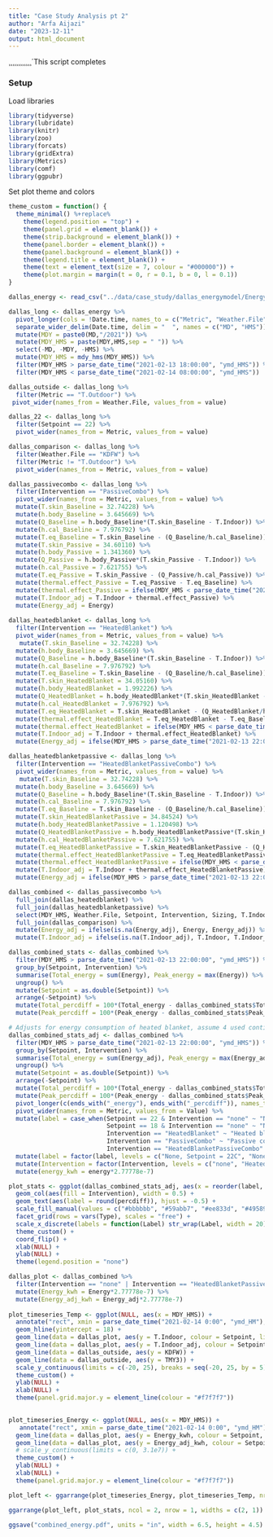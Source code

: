 ```yaml
---
title: "Case Study Analysis pt 2"
author: "Arfa Aijazi"
date: "2023-12-11"
output: html_document
---
```

¸¸¸¸¸¸¸¸¸¸¸¸´This script completes 

### Setup
Load libraries
```r
library(tidyverse)
library(lubridate)
library(knitr)
library(zoo)
library(forcats)
library(gridExtra)
library(Metrics)
library(comf)
library(ggpubr)
```

Set plot theme and colors
```r
theme_custom = function() {
  theme_minimal() %+replace%
    theme(legend.position = "top") +
    theme(panel.grid = element_blank()) +
    theme(strip.background = element_blank()) +
    theme(panel.border = element_blank()) +
    theme(panel.background = element_blank()) +
    theme(legend.title = element_blank()) +
    theme(text = element_text(size = 7, colour = "#000000")) +
    theme(plot.margin = margin(t = 0, r = 0.1, b = 0, l = 0.1))
}
```

```r
dallas_energy <- read_csv("../data/case_study/dallas_energymodel/EnergyAnalysis/Compiled_TemperatureEnergy.csv")

dallas_long <- dallas_energy %>%
  pivot_longer(cols = !Date.time, names_to = c("Metric", "Weather.File", "Setpoint", "Intervention", "Sizing"), names_sep = "_") %>%
  separate_wider_delim(Date.time, delim = "  ", names = c("MD", "HMS")) %>%
  mutate(MDY = paste0(MD,"/2021")) %>%
  mutate(MDY_HMS = paste(MDY,HMS,sep = " ")) %>%
  select(-MD, -MDY, -HMS) %>%
  mutate(MDY_HMS = mdy_hms(MDY_HMS)) %>%
  filter(MDY_HMS > parse_date_time("2021-02-13 18:00:00", "ymd_HMS")) %>%
  filter(MDY_HMS < parse_date_time("2021-02-14 08:00:00", "ymd_HMS"))

dallas_outside <- dallas_long %>%
  filter(Metric == "T.Outdoor") %>%
 pivot_wider(names_from = Weather.File, values_from = value)

dallas_22 <- dallas_long %>%
  filter(Setpoint == 22) %>%
  pivot_wider(names_from = Metric, values_from = value)

dallas_comparison <- dallas_long %>%
  filter(Weather.File == "KDFW") %>%
  filter(Metric != "T.Outdoor") %>%
  pivot_wider(names_from = Metric, values_from = value)

dallas_passivecombo <- dallas_long %>%
  filter(Intervention == "PassiveCombo") %>%
  pivot_wider(names_from = Metric, values_from = value) %>%
  mutate(T.skin_Baseline = 32.74228) %>%
  mutate(h.body_Baseline = 3.645669) %>%
  mutate(Q_Baseline = h.body_Baseline*(T.skin_Baseline - T.Indoor)) %>%
  mutate(h.cal_Baseline = 7.976792) %>%
  mutate(T.eq_Baseline = T.skin_Baseline - (Q_Baseline/h.cal_Baseline)) %>%
  mutate(T.skin_Passive = 34.60110) %>%
  mutate(h.body_Passive = 1.341360) %>%
  mutate(Q_Passive = h.body_Passive*(T.skin_Passive - T.Indoor)) %>%
  mutate(h.cal_Passive = 7.621755) %>%
  mutate(T.eq_Passive = T.skin_Passive - (Q_Passive/h.cal_Passive)) %>%
  mutate(thermal.effect_Passive = T.eq_Passive - T.eq_Baseline) %>%
  mutate(thermal.effect_Passive = ifelse(MDY_HMS < parse_date_time("2021-02-13 22:00:00", "ymd_HMS"), 0, thermal.effect_Passive)) %>%
  mutate(T.Indoor_adj = T.Indoor + thermal.effect_Passive) %>%
  mutate(Energy_adj = Energy)
  
dallas_heatedblanket <- dallas_long %>%
  filter(Intervention == "HeatedBlanket") %>%
  pivot_wider(names_from = Metric, values_from = value) %>%
   mutate(T.skin_Baseline = 32.74228) %>%
  mutate(h.body_Baseline = 3.645669) %>%
  mutate(Q_Baseline = h.body_Baseline*(T.skin_Baseline - T.Indoor)) %>%
  mutate(h.cal_Baseline = 7.976792) %>%
  mutate(T.eq_Baseline = T.skin_Baseline - (Q_Baseline/h.cal_Baseline)) %>%
  mutate(T.skin_HeatedBlanket = 34.05160) %>%
  mutate(h.body_HeatedBlanket = 1.992226) %>%
  mutate(Q_HeatedBlanket = h.body_HeatedBlanket*(T.skin_HeatedBlanket - T.Indoor)) %>%
  mutate(h.cal_HeatedBlanket = 7.976792) %>%
  mutate(T.eq_HeatedBlanket = T.skin_HeatedBlanket - (Q_HeatedBlanket/h.cal_HeatedBlanket)) %>%
  mutate(thermal.effect_HeatedBlanket = T.eq_HeatedBlanket - T.eq_Baseline) %>%
  mutate(thermal.effect_HeatedBlanket = ifelse(MDY_HMS < parse_date_time("2021-02-13 22:00:00", "ymd_HMS"), 0, thermal.effect_HeatedBlanket)) %>%
  mutate(T.Indoor_adj = T.Indoor + thermal.effect_HeatedBlanket) %>%
  mutate(Energy_adj = ifelse(MDY_HMS > parse_date_time("2021-02-13 22:00:00", "ymd_HMS"), Energy + 590400, Energy))

dallas_heatedblanketpassive <- dallas_long %>%
  filter(Intervention == "HeatedBlanketPassiveCombo") %>%
  pivot_wider(names_from = Metric, values_from = value) %>%
   mutate(T.skin_Baseline = 32.74228) %>%
  mutate(h.body_Baseline = 3.645669) %>%
  mutate(Q_Baseline = h.body_Baseline*(T.skin_Baseline - T.Indoor)) %>%
  mutate(h.cal_Baseline = 7.976792) %>%
  mutate(T.eq_Baseline = T.skin_Baseline - (Q_Baseline/h.cal_Baseline)) %>%
  mutate(T.skin_HeatedBlanketPassive = 34.84524) %>%
  mutate(h.body_HeatedBlanketPassive = 1.120498) %>%
  mutate(Q_HeatedBlanketPassive = h.body_HeatedBlanketPassive*(T.skin_HeatedBlanketPassive - T.Indoor)) %>%
  mutate(h.cal_HeatedBlanketPassive = 7.621755) %>%
  mutate(T.eq_HeatedBlanketPassive = T.skin_HeatedBlanketPassive - (Q_HeatedBlanketPassive/h.cal_HeatedBlanketPassive)) %>%
  mutate(thermal.effect_HeatedBlanketPassive = T.eq_HeatedBlanketPassive - T.eq_Baseline) %>%
  mutate(thermal.effect_HeatedBlanketPassive = ifelse(MDY_HMS < parse_date_time("2021-02-13 22:00:00", "ymd_HMS"), 0, thermal.effect_HeatedBlanketPassive)) %>%
  mutate(T.Indoor_adj = T.Indoor + thermal.effect_HeatedBlanketPassive) %>%
  mutate(Energy_adj = ifelse(MDY_HMS > parse_date_time("2021-02-13 22:00:00", "ymd_HMS"), Energy + 590400, Energy))

dallas_combined <- dallas_passivecombo %>%
  full_join(dallas_heatedblanket) %>%
  full_join(dallas_heatedblanketpassive) %>%
  select(MDY_HMS, Weather.File, Setpoint, Intervention, Sizing, T.Indoor, Energy, T.Indoor_adj, Energy_adj) %>%
  full_join(dallas_comparison) %>%
  mutate(Energy_adj = ifelse(is.na(Energy_adj), Energy, Energy_adj)) %>%
  mutate(T.Indoor_adj = ifelse(is.na(T.Indoor_adj), T.Indoor, T.Indoor_adj))

dallas_combined_stats <- dallas_combined %>%
  filter(MDY_HMS > parse_date_time("2021-02-13 22:00:00", "ymd_HMS")) %>%
  group_by(Setpoint, Intervention) %>%
  summarise(Total_energy = sum(Energy), Peak_energy = max(Energy)) %>%
  ungroup() %>%
  mutate(Setpoint = as.double(Setpoint)) %>%
  arrange(-Setpoint) %>%
  mutate(Total_percdiff = 100*(Total_energy - dallas_combined_stats$Total_energy[1])/dallas_combined_stats$Total_energy[1]) %>%
  mutate(Peak_percdiff = 100*(Peak_energy - dallas_combined_stats$Peak_energy[1])/dallas_combined_stats$Peak_energy[1]) 

# Adjusts for energy consumption of heated blanket, assume 4 used continuously, each is 41 W. 
dallas_combined_stats_adj <- dallas_combined %>%
  filter(MDY_HMS > parse_date_time("2021-02-13 22:00:00", "ymd_HMS")) %>%
  group_by(Setpoint, Intervention) %>%
  summarise(Total_energy = sum(Energy_adj), Peak_energy = max(Energy_adj)) %>%
  ungroup() %>%
  mutate(Setpoint = as.double(Setpoint)) %>%
  arrange(-Setpoint) %>%
  mutate(Total_percdiff = 100*(Total_energy - dallas_combined_stats$Total_energy[1])/dallas_combined_stats$Total_energy[1]) %>%
  mutate(Peak_percdiff = 100*(Peak_energy - dallas_combined_stats$Peak_energy[1])/dallas_combined_stats$Peak_energy[1]) %>%
  pivot_longer(c(ends_with("_energy"), ends_with("_percdiff")), names_to = c("Type", "Metric"), names_sep = "_", values_to = "Value") %>%
  pivot_wider(names_from = Metric, values_from = Value) %>%
  mutate(label = case_when(Setpoint == 22 & Intervention == "none" ~ "None, Setpoint = 22C",
                           Setpoint == 18 & Intervention == "none" ~ "None, Setpoint = 18C",
                           Intervention == "HeatedBlanket" ~ "Heated blanket",
                           Intervention == "PassiveCombo" ~ "Passive combination",
                           Intervention == "HeatedBlanketPassiveCombo" ~ "Passive combination + Heated blanket")) %>%
  mutate(label = factor(label, levels = c("None, Setpoint = 22C", "None, Setpoint = 18C", "Heated blanket", "Passive combination", "Passive combination + Heated blanket"))) %>%
  mutate(Intervention = factor(Intervention, levels = c("none", "HeatedBlanket", "PassiveCombo", "HeatedBlanketPassiveCombo"))) %>%
  mutate(energy_kwh = energy*2.77778e-7)

plot_stats <- ggplot(dallas_combined_stats_adj, aes(x = reorder(label, energy_kwh), y = energy_kwh)) +
  geom_col(aes(fill = Intervention), width = 0.5) +
  geom_text(aes(label = round(percdiff)), hjust = -0.5) +
  scale_fill_manual(values = c("#bbbbbb", "#59abb7", "#ee833d", "#495893")) +
  facet_grid(rows = vars(Type), scales = "free") +
  scale_x_discrete(labels = function(Label) str_wrap(Label, width = 20)) +
  theme_custom() +
  coord_flip() +
  xlab(NULL) +
  ylab(NULL) +
  theme(legend.position = "none")

```

```r
dallas_plot <- dallas_combined %>%
  filter(Intervention == "none" | Intervention == "HeatedBlanketPassiveCombo") %>%
  mutate(Energy_kwh = Energy*2.77778e-7) %>%
  mutate(Energy_adj_kwh = Energy_adj*2.77778e-7)
  
plot_timeseries_Temp <- ggplot(NULL, aes(x = MDY_HMS)) +
  annotate("rect", xmin = parse_date_time("2021-02-14 0:00", "ymd_HM"), xmax = parse_date_time("2021-02-14 7:00", "ymd_HM"), ymin = -Inf, ymax = Inf, alpha = 0.2, fill = "#d1e5f0") +
  geom_hline(yintercept = 18) +
  geom_line(data = dallas_plot, aes(y = T.Indoor, colour = Setpoint, linetype = Intervention)) +
  geom_line(data = dallas_plot, aes(y = T.Indoor_adj, colour = Setpoint, linetype = Intervention)) +
  geom_line(data = dallas_outside, aes(y = KDFW)) +
  geom_line(data = dallas_outside, aes(y = TMY3)) +
  scale_y_continuous(limits = c(-20, 25), breaks = seq(-20, 25, by = 5)) +
  theme_custom() +
  ylab(NULL) +
  xlab(NULL) +
  theme(panel.grid.major.y = element_line(colour = "#f7f7f7"))
  

plot_timeseries_Energy <- ggplot(NULL, aes(x = MDY_HMS)) +
   annotate("rect", xmin = parse_date_time("2021-02-14 0:00", "ymd_HM"), xmax = parse_date_time("2021-02-14 7:00", "ymd_HM"), ymin = -Inf, ymax = Inf, alpha = 0.2, fill = "#d1e5f0") +
  geom_line(data = dallas_plot, aes(y = Energy_kwh, colour = Setpoint, linetype = Intervention)) +
  geom_line(data = dallas_plot, aes(y = Energy_adj_kwh, colour = Setpoint, linetype = Intervention)) +
  # scale_y_continuous(limits = c(0, 3.1e7)) +
  theme_custom() +
  ylab(NULL) +
  xlab(NULL) +
  theme(panel.grid.major.y = element_line(colour = "#f7f7f7"))
```

```r
plot_left <- ggarrange(plot_timeseries_Energy, plot_timeseries_Temp, nrow = 2, ncol = 1, align = "hv", common.legend = TRUE)

ggarrange(plot_left, plot_stats, ncol = 2, nrow = 1, widths = c(2, 1))

ggsave("combined_energy.pdf", units = "in", width = 6.5, height = 4.5)

```

